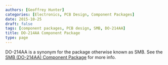 ```yaml
---
authors: [Geoffrey Hunter]
categories: [Electronics, PCB Design, Component Packages]
date: 2015-10-25
draft: false
tags: [component packages, PCB design, SMB, DO-214AA]
title: DO-214AA Component Package
type: page
---
```


DO-214AA is a synonym for the package otherwise known as SMB. See the [SMB (DO-214AA) Component Package](../smb-do-214aa-component-package) for more info.
